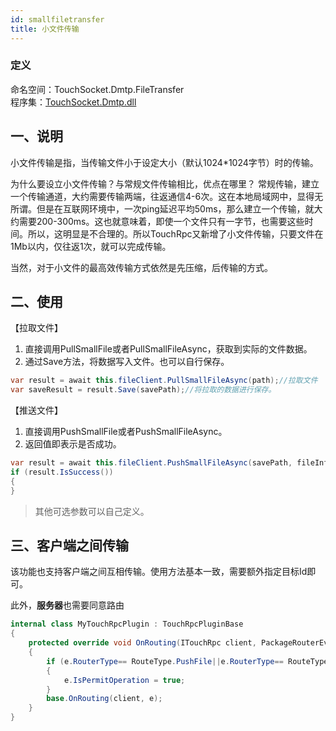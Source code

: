 ```yaml
---
id: smallfiletransfer
title: 小文件传输
---
```


### 定义

命名空间：TouchSocket.Dmtp.FileTransfer <br/>
程序集：[TouchSocket.Dmtp.dll](https://www.nuget.org/packages/TouchSocket.Dmtp)

<a name="jyzSl"></a>

## 一、说明

小文件传输是指，当传输文件小于设定大小（默认1024*1024字节）时的传输。

为什么要设立小文件传输？与常规文件传输相比，优点在哪里？
常规传输，建立一个传输通道，大约需要传输两端，往返通信4-6次。这在本地局域网中，显得无所谓。但是在互联网环境中，一次ping延迟平均50ms，那么建立一个传输，就大约需要200-300ms。这也就意味着，即使一个文件只有一字节，也需要这些时间。所以，这明显是不合理的。所以TouchRpc又新增了小文件传输，只要文件在1Mb以内，仅往返1次，就可以完成传输。

当然，对于小文件的最高效传输方式依然是先压缩，后传输的方式。

<a name="m2KIr"></a>

## 二、使用

【拉取文件】

1. 直接调用PullSmallFile或者PullSmallFileAsync，获取到实际的文件数据。
2. 通过Save方法，将数据写入文件。也可以自行保存。

```csharp
var result = await this.fileClient.PullSmallFileAsync(path);//拉取文件
var saveResult = result.Save(savePath);//将拉取的数据进行保存。
```

【推送文件】

1. 直接调用PushSmallFile或者PushSmallFileAsync。
2. 返回值即表示是否成功。

```csharp
var result = await this.fileClient.PushSmallFileAsync(savePath, fileInfo);
if (result.IsSuccess())
{
}
```

> 其他可选参数可以自己定义。

<a name="WMSzi"></a>

## 三、客户端之间传输

该功能也支持客户端之间互相传输。使用方法基本一致，需要额外指定目标Id即可。

此外，**服务器**也需要同意路由

```csharp
internal class MyTouchRpcPlugin : TouchRpcPluginBase
{
    protected override void OnRouting(ITouchRpc client, PackageRouterEventArgs e)
    {
        if (e.RouterType== RouteType.PushFile||e.RouterType== RouteType.PullFile)
        {
            e.IsPermitOperation = true;
        }
        base.OnRouting(client, e);
    }
}
```

<a name="aFn83"></a>

##
